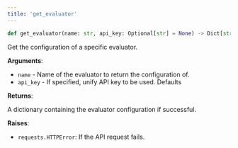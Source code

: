 ```yaml
---
title: 'get_evaluator'
---
```


```python
def get_evaluator(name: str, api_key: Optional[str] = None) -> Dict[str, Any]:
```

Get the configuration of a specific evaluator.

**Arguments**:

- `name` - Name of the evaluator to return the configuration of.
- `api_key` - If specified, unify API key to be used. Defaults



**Returns**:

A dictionary containing the evaluator configuration if successful.



**Raises**:

- `requests.HTTPError`: If the API request fails.